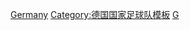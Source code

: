 {{National squad
 | name      = 1998年世界杯足球赛德国参赛名单
 | bg        = White
 | fg        = Black
 |bordercolor= Black
 | country   = 德国
 | flag      = Germany
 | comp link = 1998年世界杯足球赛
 | comp      = 1998年世界杯足球赛
 | p1        = [[安德烈亚斯·克普克|克普克]] 
 | p2        = [[克里斯蒂安·沃恩斯|-{zh-hans:沃恩斯;zh-hk:禾恩斯;zh-tw:沃恩斯;}-]] 
 | p3        = [[约尔格·海因里希|-{zh-hans:海因里希;zh-hk:軒烈治;zh-tw:海因里希;}-]] 
 | p4        = [[尤尔根·科勒尔|-{zh-hans:科勒尔;zh-hk:高拿;zh-tw:科勒爾;}-]] 
 | p5        = [[托马斯·海尔默|-{zh-hans:海尔默;zh-hk:希瑪;zh-tw:海爾默;}-]] 
 | p6        = [[奥拉夫·托恩|-{zh-hans:托恩;zh-hk:科恩;zh-tw:托恩;}-]]
 | p7        = [[安德烈亚斯·穆勒|-{zh-hans:穆勒;zh-hk:慕拿;zh-tw:穆勒;}-]] 
 | p8        = [[洛塔尔·马特乌斯|-{zh-hans:马特乌斯;zh-hk:馬圖斯;zh-tw:馬特烏斯;}-]] 
 | p9        = [[伍尔夫·基尔斯滕|-{zh-hans:基尔斯滕;zh-hk:基斯頓;zh-tw:基爾斯滕;}-]] 
 | p10       = [[托马斯·哈斯勒|-{zh-hans:哈斯勒;zh-hk:希士拿;zh-tw:哈斯勒;}-]] 
 | p11       = [[奥拉夫·马沙尔|-{zh-hans:马沙尔;zh-hk:馬素爾;zh-tw:馬沙爾;}-]] 
 | p12       = [[奥利弗·卡恩|-{zh-hans:卡恩;zh-hk:簡尼;zh-tw:卡恩;}-]] 
 | p13       = [[延斯·耶雷米斯|-{zh-hans:耶雷米斯;zh-hk:謝利美斯;zh-tw:耶雷米斯;}-]]
 | p14       = [[马库斯·巴贝尔|-{zh-hans:巴贝尔;zh-hk:巴布;zh-tw:巴貝爾;}-]]
 | p15       = [[斯特芬·弗罗因德|-{zh-cn:弗罗因德; zh-hk:科達;zh-hant:弗羅因德}-]] 
 | p16       = [[迪特马尔·哈曼|-{zh-hans:哈曼;zh-hk:夏文;zh-tw:哈曼;}-]] 
 | p17       = [[克里斯蒂安·齐格|-{zh-hans:齐格;zh-hk:薛基;zh-tw:齊格;}-]] 
 | p18       = [[尤尔根·克林斯曼|-{zh-hans:克林斯曼;zh-hk:奇連士文;zh-tw:克林斯曼;}-]] [[File:Captain sports.svg|10px|link=隊長 (足球)|alt=队长]]
 | p19       = [[斯特凡·罗伊特|-{zh-hans:罗伊特;zh-hk:路達;zh-tw:羅伊特;}-]] 
 | p20       = [[奥利弗·比尔霍夫|-{zh-hans:比尔霍夫;zh-hk:比亞荷夫;zh-tw:比爾霍夫;}-]] 
 | p21       = [[米夏埃尔·塔尔纳特|-{zh-hans:塔尔纳特;zh-hk:泰納特;zh-tw:塔爾納特;}-]] 
 | p22       = [[延斯·莱曼|-{zh-hans:莱曼;zh-hk:列文;zh-tw:萊曼;}-]] 
 | coach     = [[贝尔蒂·福格茨|-{zh-hans:福格茨;zh-hk:福士;zh-tw:福格茨;}-]]
}}<noinclude>
[[Category:1998年世界杯足球赛参赛名单模板|Germany]]
[[Category:德国国家足球队模板]]
[[Category:國際足協世界盃德國參賽名單導航模板|G]]
</noinclude>